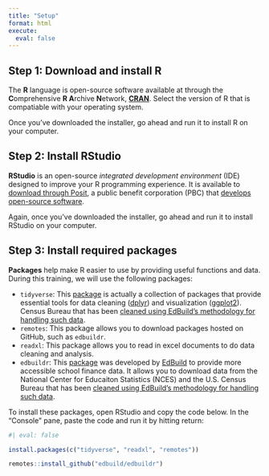 ```yaml
---
title: "Setup"
format: html
execute:
  eval: false
---
```


## Step 1: Download and install R

The **R** language is open-source software available at through the **C**omprehensive **R A**rchive **N**etwork,  [**CRAN**](https://cloud.r-project.org). Select the version of R that is compatiable with your operating system.

Once you've downloaded the installer, go ahead and run it to install R on your computer.


## Step 2: Install RStudio

**RStudio** is an open-source *integrated development environment* (IDE) designed to improve your R programming experience. It is available to [download through Posit](https://posit.co/download/rstudio-desktop/), a public benefit corporation (PBC) that [develops open-source software](https://posit.co/products/open-source).

Again, once you've downloaded the installer, go ahead and run it to install RStudio on your computer.

## Step 3: Install required packages

**Packages** help make R easier to use by providing useful functions and data. During this training, we will use the following packages:

- `tidyverse`: This [package](https://www.tidyverse.org/) is actually a collection of packages that provide essential tools for data cleaning ([dplyr](https://dplyr.tidyverse.org/)) and visualization ([ggplot2](https://ggplot2.tidyverse.org/)).
 Census Bureau that has been [cleaned using EdBuild's methodology for handling such data](http://data.edbuild.org/).
- `remotes`: This package allows you to download packages hosted on GitHub, such as `edbuildr`.
- `readxl`: This package allows you to read in excel documents to do data cleaning and analysis. 
- `edbuildr`: This [package](http://viz.edbuild.org/workshops/edbuildr/) was developed by [EdBuild](https://edbuild.org/) to provide more accessible school finance data. It allows you to download data from the National Center for Educaiton Statistics (NCES) and the U.S. Census Bureau that has been [cleaned using EdBuild's methodology for handling such data](http://data.edbuild.org/).

To install these packages, open RStudio and copy the code below. In the "Console" pane, paste the code and run it by hitting return:

```r
#| eval: false

install.packages(c("tidyverse", "readxl", "remotes"))

remotes::install_github("edbuild/edbuildr")
```


